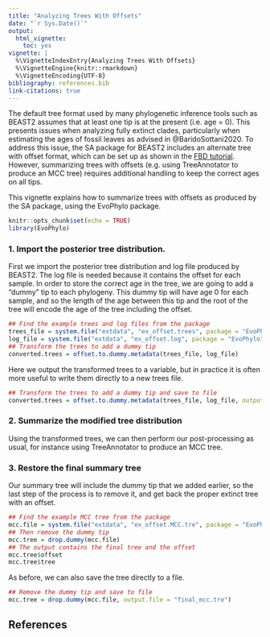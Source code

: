 ```yaml
---
title: "Analyzing Trees With Offsets"
date: "`r Sys.Date()`"
output:
  html_vignette:
    toc: yes
vignette: |
  %\VignetteIndexEntry{Analyzing Trees With Offsets} 
  %\VignetteEngine{knitr::rmarkdown} 
  %\VignetteEncoding{UTF-8}
bibliography: references.bib
link-citations: true
---
```


The default tree format used by many phylogenetic inference tools such as BEAST2 assumes that at least one tip is at the present (i.e. age = 0). This presents issues when analyzing fully extinct clades, particularly when estimating the ages of fossil leaves as advised in @BaridoSottani2020. To address this issue, the SA package for BEAST2 includes an alternate tree with offset format, which can be set up as shown in the [FBD tutorial](https://taming-the-beast.org/tutorials/FBD-tutorial/). However, summarizing trees with offsets (e.g. using TreeAnnotator to produce an MCC tree) requires additional handling to keep the correct ages on all tips.

This vignette explains how to summarize trees with offsets as produced by the SA package, using the EvoPhylo package.

```r
knitr::opts_chunk$set(echo = TRUE)
library(EvoPhylo)
```

### 1. Import the posterior tree distribution.

First we import the posterior tree distribution and log file produced by BEAST2. The log file is needed because it contains the offset for each sample. In order to store the correct age in the tree, we are going to add a "dummy" tip to each phylogeny. This dummy tip will have age 0 for each sample, and so the length of the age between this tip and the root of the tree will encode the age of the tree including the offset.

```r
## Find the example trees and log files from the package
trees_file = system.file("extdata", "ex_offset.trees", package = "EvoPhylo")
log_file = system.file("extdata", "ex_offset.log", package = "EvoPhylo")
## Transform the trees to add a dummy tip
converted.trees = offset.to.dummy.metadata(trees_file, log_file)
```

Here we output the transformed trees to a variable, but in practice it is often more useful to write them directly to a new trees file.

```r
## Transform the trees to add a dummy tip and save to file
converted.trees = offset.to.dummy.metadata(trees_file, log_file, output.file = "transformed_offset.trees")
```

### 2. Summarize the modified tree distribution

Using the transformed trees, we can then perform our post-processing as usual, for instance using TreeAnnotator to produce an MCC tree.

### 3. Restore the final summary tree

Our summary tree will include the dummy tip that we added earlier, so the last step of the process is to remove it, and get back the proper extinct tree with an offset.

```r
## Find the example MCC tree from the package
mcc.file = system.file("extdata", "ex_offset.MCC.tre", package = "EvoPhylo")
## Then remove the dummy tip
mcc.tree = drop.dummy(mcc.file)
## The output contains the final tree and the offset
mcc.tree$offset
mcc.tree$tree
```

As before, we can also save the tree directly to a file.

```r
## Remove the dummy tip and save to file
mcc.tree = drop.dummy(mcc.file, output.file = "final_mcc.tre")
```

## References
